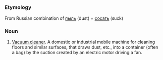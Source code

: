 =={{ru}}==
===Etymology===
From Russian combination of [[пыль]] (dust) + [[сосать]] (suck)
===Noun===
#[[Vacuum cleaner]]. A domestic or industrial mobile machine for cleaning floors and similar surfaces, that draws dust, etc., into a container (often a bag) by the suction created by an electric motor driving a fan.